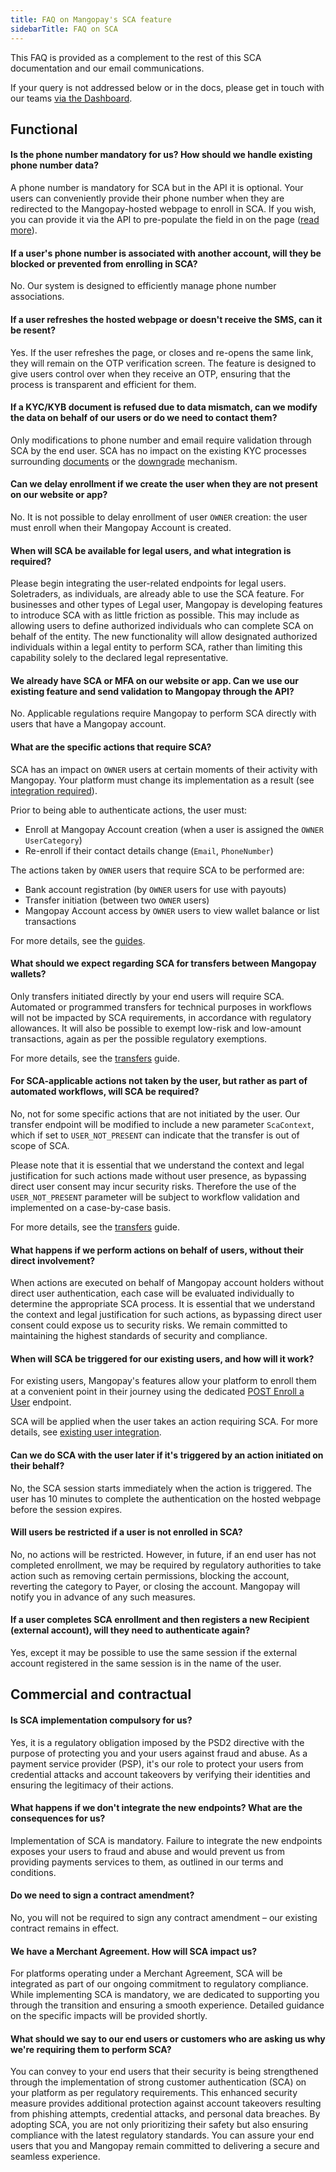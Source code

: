 ```yaml
---
title: FAQ on Mangopay's SCA feature
sidebarTitle: FAQ on SCA
---
```


This FAQ is provided as a complement to the rest of this SCA documentation and our email communications.

If your query is not addressed below or in the docs, please get in touch with our teams <a href="https://hub.mangopay.com/" target="_blank">via the Dashboard</a>.

## Functional

#### Is the phone number mandatory for us? How should we handle existing phone number data?
A phone number is mandatory for SCA but in the API it is optional. Your users can conveniently provide their phone number when they are redirected to the Mangopay-hosted webpage to enroll in SCA. If you wish, you can provide it via the API to pre-populate the field in on the page ([read more](/guides/users/sca#otp)).

#### If a user's phone number is associated with another account, will they be blocked or prevented from enrolling in SCA?
No. Our system is designed to efficiently manage phone number associations. 

#### If a user refreshes the hosted webpage or doesn't receive the SMS, can it be resent? 
Yes. If the user refreshes the page, or closes and re-opens the same link, they will remain on the OTP verification screen. The feature is designed to give users control over when they receive an OTP, ensuring that the process is transparent and efficient for them. 

#### If a KYC/KYB document is refused due to data mismatch, can we modify the data on behalf of our users or do we need to contact them?
Only modifications to phone number and email require validation through SCA by the end user. SCA has no impact on the existing KYC processes surrounding [documents](/guides/users/verification) or the [downgrade](/guides/users/verification/downgrade) mechanism.

#### Can we delay enrollment if we create the user when they are not present on our website or app?
No. It is not possible to delay enrollment of user `OWNER` creation: the user must enroll when their Mangopay Account is created.

#### When will SCA be available for legal users, and what integration is required?
Please begin integrating the user-related endpoints for legal users. Soletraders, as individuals, are already able to use the SCA feature. For businesses and other types of Legal user, Mangopay is developing features to introduce SCA with as little friction as possible. This may include as allowing users to define authorized individuals who can complete SCA on behalf of the entity. The new functionality will allow designated authorized individuals within a legal entity to perform SCA, rather than limiting this capability solely to the declared legal representative.

#### We already have SCA or MFA on our website or app. Can we use our existing feature and send validation to Mangopay through the API?
No. Applicable regulations require Mangopay to perform SCA directly with users that have a Mangopay account.

#### What are the specific actions that require SCA?
SCA has an impact on `OWNER` users at certain moments of their activity with Mangopay. Your platform must change its implementation as a result (see [integration required](#integration-required-for-sca)).

Prior to being able to authenticate actions, the user must:

- Enroll at Mangopay Account creation (when a user is assigned the `OWNER` `UserCategory`)
- Re-enroll if their contact details change (`Email`, `PhoneNumber`)

The actions taken by `OWNER` users that require SCA to be performed are: 

- Bank account registration (by `OWNER` users for use with payouts)
- Transfer initiation (between two `OWNER` users)
- Mangopay Account access by `OWNER` users to view wallet balance or list transactions

For more details, see the [guides](/guides/sca#actions-requiring-sca).


#### What should we expect regarding SCA for transfers between Mangopay wallets?
Only transfers initiated directly by your end users will require SCA. Automated or programmed transfers for technical purposes in workflows will not be impacted by SCA requirements, in accordance with regulatory allowances. It will also be possible to exempt low-risk and low-amount transactions, again as per the possible regulatory exemptions.

For more details, see the [transfers](/guides/sca/transfers) guide.

#### For SCA-applicable actions not taken by the user, but rather as part of automated workflows, will SCA be required?
No, not for some specific actions that are not initiated by the user. Our transfer endpoint will be modified to include a new parameter `ScaContext`, which if set to `USER_NOT_PRESENT` can indicate that the transfer is out of scope of SCA. 

Please note that it is essential that we understand the context and legal justification for such actions made without user presence, as bypassing direct user consent may incur security risks. Therefore the use of the `USER_NOT_PRESENT` parameter will be subject to workflow validation and implemented on a case-by-case basis.

For more details, see the [transfers](/guides/sca/transfers) guide.

#### What happens if we perform actions on behalf of users, without their direct involvement? 
When actions are executed on behalf of Mangopay account holders without direct user authentication, each case will be evaluated individually to determine the appropriate SCA process. It is essential that we understand the context and legal justification for such actions, as bypassing direct user consent could expose us to security risks. We remain committed to maintaining the highest standards of security and compliance.

#### When will SCA be triggered for our existing users, and how will it work?
For existing users, Mangopay's features allow your platform to enroll them at a convenient point in their journey using the dedicated [POST Enroll a User](/api-reference/users/enroll-user) endpoint. 

SCA will be applied when the user takes an action requiring SCA. For more details, see [existing user integration](/guides/sca/users#existing-user-integration).

#### Can we do SCA with the user later if it's triggered by an action initiated on their behalf?
No, the SCA session starts immediately when the action is triggered. The user has 10 minutes to complete the authentication on the hosted webpage before the session expires. 

#### Will users be restricted if a user is not enrolled in SCA?
No, no actions will be restricted. However, in future, if an end user has not completed enrollment, we may be required by regulatory authorities to take action such as removing certain permissions, blocking the account, reverting the category to Payer, or closing the account. Mangopay will notify you in advance of any such measures. 

#### If a user completes SCA enrollment and then registers a new Recipient (external account), will they need to authenticate again?
Yes, except it may be possible to use the same session if the external account registered in the same session is in the name of the user.

## Commercial and contractual

#### Is SCA implementation compulsory for us?
Yes, it is a regulatory obligation imposed by the PSD2 directive with the purpose of protecting you and your users against fraud and abuse. As a payment service provider (PSP), it's our role to protect your users from credential attacks and account takeovers by verifying their identities and ensuring the legitimacy of their actions. 

#### What happens if we don't integrate the new endpoints? What are the consequences for us?
Implementation of SCA is mandatory. Failure to integrate the new endpoints exposes your users to fraud and abuse and would prevent us from providing payments services to them, as outlined in our terms and conditions.

#### Do we need to sign a contract amendment?
No, you will not be required to sign any contract amendment – our existing contract remains in effect.

#### We have a Merchant Agreement. How will SCA impact us?
For platforms operating under a Merchant Agreement, SCA will be integrated as part of our ongoing commitment to regulatory compliance. While implementing SCA is mandatory, we are dedicated to supporting you through the transition and ensuring a smooth experience. Detailed guidance on the specific impacts will be provided shortly.

#### What should we say to our end users or customers who are asking us why we're requiring them to perform SCA? 
You can convey to your end users that their security is being strengthened through the implementation of strong customer authentication (SCA) on your platform as per regulatory requirements. This enhanced security measure provides additional protection against account takeovers resulting from phishing attempts, credential attacks, and personal data breaches. By adopting SCA, you are not only prioritizing their safety but also ensuring compliance with the latest regulatory standards. You can assure your end users that you and Mangopay remain committed to delivering a secure and seamless experience.
